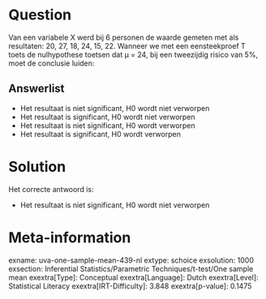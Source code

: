 Question
========

Van een variabele X werd bij 6 personen de waarde gemeten met als
resultaten: 20, 27, 18, 24, 15, 22. Wanneer we met een eensteekproef T
toets de nulhypothese toetsen dat μ = 24, bij een tweezijdig risico van
5%, moet de conclusie luiden:

Answerlist
----------

* Het resultaat is niet significant, H0 wordt niet verworpen
* Het resultaat is significant, H0 wordt niet verworpen
* Het resultaat is niet significant, H0 wordt verworpen
* Het resultaat is significant, H0 wordt verworpen

Solution
========

Het correcte antwoord is: 

* Het resultaat is niet significant, H0 wordt niet verworpen

Meta-information
================
exname: uva-one-sample-mean-439-nl
extype: schoice
exsolution: 1000
exsection: Inferential Statistics/Parametric Techniques/t-test/One sample mean
exextra[Type]: Conceptual
exextra[Language]: Dutch
exextra[Level]: Statistical Literacy
exextra[IRT-Difficulty]: 3.848
exextra[p-value]: 0.1475
